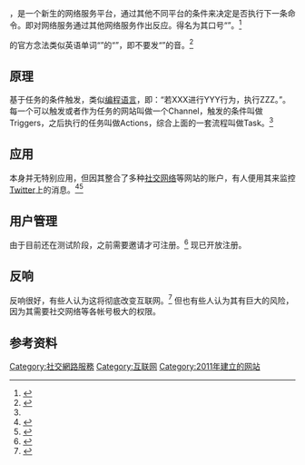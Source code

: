 {{update|time=2016-02-06T08:51:41+00:00}}
{{weasel}}
{{Infobox website
| name             = {{lang|en|IFTTT}}
| logo             = [[File:IFTTT_logo.svg|220px]]
| url              = {{url|https://ifttt.com/}}
| alexa            = {{increase}}5,056 ([[美国|美国]]：排名2,509)<br>{{As of|2014|4|28}}<ref name="alexa">{{Cite web |url =http://www.alexa.com/siteinfo/ifttt.com |title =ifttt.com Site Overview |author = |date = |publisher =Alexa Internet, Inc. |language =zh-cn |accessdate =2014-04-28 |quote = |archive-date =2015-03-21 |archive-url =https://web.archive.org/web/20150321160541/http://www.alexa.com/siteinfo/ifttt.com |dead-url =no }}</ref>
| type             = [[开发平台|开发平台]]
| language         = [[英语|英语]]
| registration     = 是
| launch_date      = {{start date and age|2011|9|7}}<ref>{{cite web |title= ifttt is alive! |url= http://blog.ifttt.com/post/9919161101/ifttt-is-alive |date= September 7, 2011 |accessdate= October 18, 2014 |archive-date= 2011-09-24 |archive-url= https://web.archive.org/web/20110924230856/http://blog.ifttt.com/post/9919161101/ifttt-is-alive |dead-url= no }}</ref>
| location         = {{USA}}[[加州|加州]][[圣弗朗西斯科|圣弗朗西斯科]]<br>({{lang|en|923 Market Street STE 400, <br>San Francisco, California}})<ref name="Privacy policy">{{Cite web |url =https://ifttt.com/privacy |title =Privacy policy |author = |date = |publisher =IFTTT Inc. |language =en |accessdate =2014-04-28 |quote = |archive-date =2014-04-25 |archive-url =https://web.archive.org/web/20140425160451/https://ifttt.com/privacy |dead-url =no }}</ref>
}}
'''{{lang|en|IFTTT}}'''，是一个新生的网络服务平台，通过其他不同平台的条件来决定是否执行下一条命令。即对网络服务通过其他网络服务作出反应。'''{{lang|en|IFTTT}}'''得名为其口号“{{lang|en|if this then that}}”。<ref name="what">{{Cite web |url=http://blog.fangjian.me/posts/2011/06/29/what-is-ifttt/ |title=ifttt是什么？ |access-date=2014-04-12 |archive-url=https://web.archive.org/web/20140429045758/http://blog.fangjian.me/posts/2011/06/29/what-is-ifttt/ |archive-date=2014-04-29 |dead-url=yes }}</ref>

{{lang|en|IFTTT}}的官方念法类似英语单词“{{lang|en|[[wikt:gift#.E8.8B.B1.E8.AA.9E|gift]] }}”的“{{lang|en|ift}}”，即不要发“{{lang|en|g}}”的音。<ref name="About">{{Cite web |url =https://ifttt.com/wtf |title =About IFTTT |author = |date = |publisher =IFTTT Inc. |language =en |accessdate =2014-04-28 |quote = |archive-url =https://web.archive.org/web/20141015215100/https://ifttt.com/wtf |archive-date =2014-10-15 |dead-url =yes }}</ref>

==原理==
'''{{lang|en|IFTTT}}'''基于任务的条件触发，类似[[编程语言|编程语言]]，即：“若XXX进行YYY行为，执行ZZZ。”。每一个可以触发或者作为任务的网站叫做一个Channel，触发的条件叫做Triggers，之后执行的任务叫做Actions，综合上面的一套流程叫做Task。<ref name="what"/>

==应用==
'''{{lang|en|IFTTT}}'''本身并无特别应用，但因其整合了多种[[社交网络|社交网络]]等网站的账户，有人便用其来监控[[Twitter|Twitter]]上的消息。<ref>{{Cite web |url=http://beichen.tuita.com/blogpost/19980979 |title=什么是ifttt，ifttt怎么玩？ |accessdate=2011-07-03 |archive-date=2012-09-18 |archive-url=https://web.archive.org/web/20120918133948/http://beichen.tuita.com/blogpost/19980979 |dead-url=no }}</ref><ref>{{Cite web |url=http://blog.netsh.org/posts/ifttt-trial-experience_453.netsh.html |title=ifttt的使用和体验 |accessdate=2011-08-09 |archive-date=2011-10-03 |archive-url=https://web.archive.org/web/20111003165254/http://blog.netsh.org/posts/ifttt-trial-experience_453.netsh.html |dead-url=no }}</ref>

==用户管理==
由于'''{{lang|en|IFTTT}}'''目前还在测试阶段，之前需要邀请才可注册。<ref>{{Cite web |url=http://www.nooidea.com/2011/06/use-ifttt-to-make-the-internet-work-for-you.html |title=ifttt：让互联网为你工作 |accessdate=2011-06-29 |archive-date=2011-07-02 |archive-url=https://web.archive.org/web/20110702062643/http://www.nooidea.com/2011/06/use-ifttt-to-make-the-internet-work-for-you.html |dead-url=no }}</ref>
现已开放注册。

==反响==
'''{{lang|en|IFTTT}}'''反响很好，有些人认为这将彻底改变互联网。<ref>{{Cite web |url=http://www.sfzkx.info/technology/net/529.html |title=给力ifttt！if this then that！ |access-date=2011-06-29 |archive-url=https://web.archive.org/web/20110702224001/http://www.sfzkx.info/technology/net/529.html |archive-date=2011-07-02 |dead-url=yes }}</ref>
但也有些人认为其有巨大的风险，因为其需要社交网络等各帐号极大的权限。

==参考资料==
{{reflist}}


[[Category:社交網路服務|Category:社交網路服務]]
[[Category:互联网|Category:互联网]]
[[Category:2011年建立的网站|Category:2011年建立的网站]]